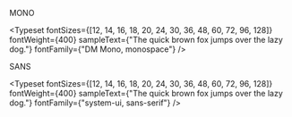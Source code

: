 
<Meta title="Examples/Typography" />

MONO

<Typeset
  fontSizes={[12, 14, 16, 18, 20, 24, 30, 36, 48, 60, 72, 96, 128]}
  fontWeight={400}
  sampleText={"The quick brown fox jumps over the lazy dog."}
  fontFamily={"DM Mono, monospace"}
/>

SANS

<Typeset
  fontSizes={[12, 14, 16, 18, 20, 24, 30, 36, 48, 60, 72, 96, 128]}
  fontWeight={400}
  sampleText={"The quick brown fox jumps over the lazy dog."}
  fontFamily={"system-ui, sans-serif"}
/>
